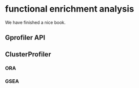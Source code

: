 # functional enrichment analysis

We have finished a nice book.

## Gprofiler API

## ClusterProfiler

### ORA


### GSEA
